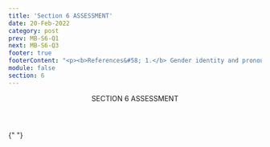 ```yaml
---
title: 'Section 6 ASSESSMENT'
date: 20-Feb-2022
category: post
prev: MB-S6-Q1
next: MB-S6-Q3
footer: true
footerContent: "<p><b>References&#58; 1.</b> Gender identity and pronoun use&#58; a guide for pediatric health care professionals. Boston’s Children’s Hospital. 2017. Accessed May 20, 2022. <a href='https://www.childrenshospital.org/sites/default/files/media_migration/d9874254-a495-45a4-afbb-9ee7096bd4d8.pdf'>https://www.childrenshospital.org/sites/default/files/media_migration/d9874254-a495-45a4-afbb-9ee7096bd4d8.pdf</a> <b>2.</b> Foster H. Gender Pronouns: A Provider’s Guide to Referring to Transgender Patients. February 11, 2019. Accessed May 20, 2022. <a href='https://www.prideinpractice.org/articles/transgender-pronouns-guide/'>https://www.prideinpractice.org/articles/transgender-pronouns-guide/</a></p>"
module: false
section: 6
---
```


<Header>
  SECTION 6<span className="text-red"> ASSESSMENT</span>
</Header>

{" "}

<Quiz
  title="What is one way to respect gender identity?"
  options="Assume a person's pronouns based on physical appearance
  Introduce yourself beginning with your pronouns
  Limit questions on patient intake forms
  None of the above"
  answer="1"
  response="One way to make someone feel comfortable about using their pronouns is by introducing your pronouns to them.<sup>1,2</sup>"
/>

